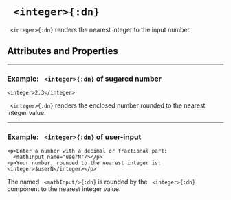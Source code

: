 



# ` <integer>{:dn}`


` <integer>{:dn}` renders the nearest integer to the input number.

## Attributes and Properties 
 <AttrDisplay name='integer'/> 
 <PropDisplay name='integer'/>

---

### Example: ` <integer>{:dn}` of sugared number


```doenet-editor-horiz
<integer>2.3</integer>
```



` <integer>{:dn}` renders the enclosed number rounded to the nearest integer value.



---

### Example: ` <integer>{:dn}` of user-input


```doenet-editor-horiz
<p>Enter a number with a decimal or fractional part:
  <mathInput name="userN"/></p>
<p>Your number, rounded to the nearest integer is: <integer>$userN</integer></p>
```



The named ` <mathInput/>{:dn}` is rounded by the ` <integer>{:dn}` component to the nearest integer value.


